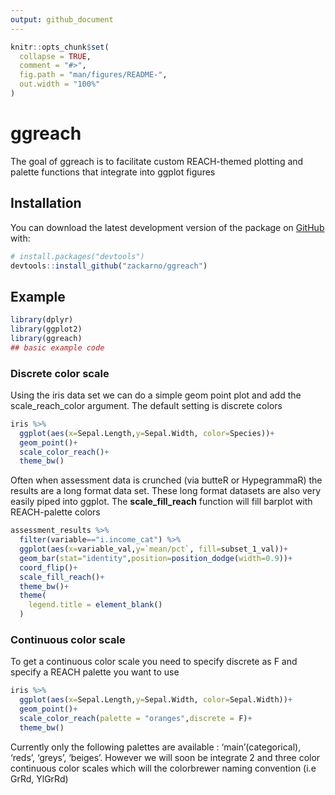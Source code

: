 ```yaml
---
output: github_document
---
```


<!-- README.md is generated from README.Rmd. Please edit that file -->

```r
knitr::opts_chunk$set(
  collapse = TRUE,
  comment = "#>",
  fig.path = "man/figures/README-",
  out.width = "100%"
)
```

# ggreach

<!-- badges: start -->
<!-- badges: end -->

The goal of ggreach is to facilitate custom REACH-themed plotting and palette functions that integrate into ggplot figures

## Installation



You can download the latest development version of the package on [GitHub](https://github.com/) with:

``` r
# install.packages("devtools")
devtools::install_github("zackarno/ggreach")
```
## Example

```r
library(dplyr)
library(ggplot2)
library(ggreach)
## basic example code
```

### Discrete color scale

Using the iris data set we can do a simple geom point plot and add the scale_reach_color argument. The default setting is discrete colors

```r
iris %>% 
  ggplot(aes(x=Sepal.Length,y=Sepal.Width, color=Species))+
  geom_point()+
  scale_color_reach()+
  theme_bw()
```

Often when assessment data is crunched (via butteR or HypegrammaR) the results are a long format data set. These long format datasets are also very easily piped into ggplot. The **scale_fill_reach** function will fill barplot with REACH-palette colors

```r
assessment_results %>% 
  filter(variable=="i.income_cat") %>% 
  ggplot(aes(x=variable_val,y=`mean/pct`, fill=subset_1_val))+
  geom_bar(stat="identity",position=position_dodge(width=0.9))+
  coord_flip()+
  scale_fill_reach()+
  theme_bw()+
  theme(
    legend.title = element_blank()
  )

```

### Continuous color scale
To get a continuous color scale  you need to specify discrete as F and specify a REACH palette you want to use
```r
iris %>% 
  ggplot(aes(x=Sepal.Length,y=Sepal.Width, color=Sepal.Width))+
  geom_point()+
  scale_color_reach(palette = "oranges",discrete = F)+
  theme_bw()
```

Currently only the following palettes are available : 'main'(categorical), 'reds', 'greys', 'beiges'. However we will soon be integrate 2 and three color continuous color scales which will the colorbrewer naming convention (i.e GrRd, YlGrRd)
